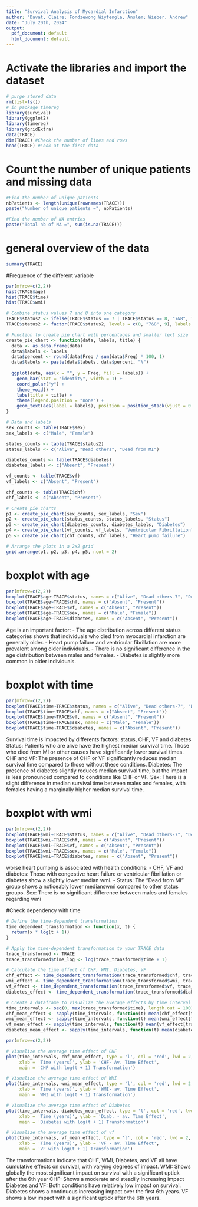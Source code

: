 ```yaml
---
title: "Survival Analysis of Mycardial Infarction"
author: "Davat, Claire; Fondzewong Wiyfengla, Anslem; Wieber, Andrew"
date: "July 20th, 2024"
output:
  pdf_document: default
  html_document: default
---
```


# Activate the libraries and import the dataset

```r
# purge stored data
rm(list=ls())
# in package timereg
library(survival)
library(ggplot2)
library(timereg)
library(gridExtra)
data(TRACE)
dim(TRACE) #Check the number of lines and rows
head(TRACE) #Look at the first data
```
# Count the number of unique patients and missing data
```r
#Find the number of unique patients
nbPatients <- length(unique(rownames(TRACE)))
paste("Number of unique patients =", nbPatients)

#Find the number of NA entries
paste("Total nb of NA =", sum(is.na(TRACE)))
```
# general overview of the data
```r
summary(TRACE)
```


#Frequence of the different variable
```r
par(mfrow=c(2,2))
hist(TRACE$age)
hist(TRACE$time)
hist(TRACE$wmi)

```
```r
# Combine status values 7 and 8 into one category
TRACE$status2 <- ifelse(TRACE$status == 7 | TRACE$status == 8, "7&8", TRACE$status)
TRACE$status2 <- factor(TRACE$status2, levels = c(0, "7&8", 9), labels = c("Alive", "Dead other causes", "Dead from MI"))

# Function to create pie chart with percentages and smaller text size
create_pie_chart <- function(data, labels, title) {
  data <- as.data.frame(data)
  data$labels <- labels
  data$percent <- round(data$Freq / sum(data$Freq) * 100, 1)
  data$labels <- paste(data$labels, data$percent, "%")
  
  ggplot(data, aes(x = "", y = Freq, fill = labels)) +
    geom_bar(stat = "identity", width = 1) +
    coord_polar("y") +
    theme_void() +
    labs(title = title) +
    theme(legend.position = "none") +
    geom_text(aes(label = labels), position = position_stack(vjust = 0.3), size = 2.5)
}

# Data and labels
sex_counts <- table(TRACE$sex)
sex_labels <- c("Male", "Female")

status_counts <- table(TRACE$status2)
status_labels <- c("Alive", "Dead others", "Dead from MI")

diabetes_counts <- table(TRACE$diabetes)
diabetes_labels <- c("Absent", "Present")

vf_counts <- table(TRACE$vf)
vf_labels <- c("Absent", "Present")

chf_counts <- table(TRACE$chf)
chf_labels <- c("Absent", "Present")

# Create pie charts
p1 <- create_pie_chart(sex_counts, sex_labels, "Sex")
p2 <- create_pie_chart(status_counts, status_labels, "Status")
p3 <- create_pie_chart(diabetes_counts, diabetes_labels, "Diabetes")
p4 <- create_pie_chart(vf_counts, vf_labels, "Ventricular Fibrillation")
p5 <- create_pie_chart(chf_counts, chf_labels, "Heart pump failure")


```
```r
# Arrange the plots in a 2x2 grid
grid.arrange(p1, p2, p3, p4, p5, ncol = 2)
```


# boxplot with age
```r
par(mfrow=c(2,2))
boxplot(TRACE$age~TRACE$status, names = c("Alive", "Dead others-7", "Dead others-8", "Dead from MI"))
boxplot(TRACE$age~TRACE$chf, names = c("Absent", "Present"))
boxplot(TRACE$age~TRACE$vf, names = c("Absent", "Present"))
boxplot(TRACE$age~TRACE$sex, names = c("Male", "Female"))
boxplot(TRACE$age~TRACE$diabetes, names = c("Absent", "Present"))
```
Age is an important factor:
- The age distribution across different status categories shows that individuals who died from myocardial infarction are generally older.
- Heart pump failure and ventricular fibrillation are more prevalent among older individuals.
- There is no significant difference in the age distribution between males and females.
- Diabetes is slightly more common in older individuals.

# boxplot with time
```r
par(mfrow=c(2,2))
boxplot(TRACE$time~TRACE$status, names = c("Alive", "Dead others-7", "Dead others-8", "Dead from MI"))
boxplot(TRACE$time~TRACE$chf, names = c("Absent", "Present"))
boxplot(TRACE$time~TRACE$vf, names = c("Absent", "Present"))
boxplot(TRACE$time~TRACE$sex, names = c("Male", "Female"))
boxplot(TRACE$time~TRACE$diabetes, names = c("Absent", "Present"))
```
Survival time is impacted by differents factors: status, CHF, VF and diabetes
Status: Patients who are alive have the highest median survival time. Those who died from MI or other causes have significantly lower survival times.
CHF and VF: The presence of CHF or VF significantly reduces median survival time compared to those without these conditions.
Diabetes: The presence of diabetes slightly reduces median survival time, but the impact is less pronounced compared to conditions like CHF or VF.
Sex: There is a slight difference in median survival time between males and females, with females having a marginally higher median survival time.


# boxplot with wmi
```r
par(mfrow=c(2,2))
boxplot(TRACE$wmi~TRACE$status, names = c("Alive", "Dead others-7", "Dead others-8", "Dead from MI"))
boxplot(TRACE$wmi~TRACE$chf, names = c("Absent", "Present"))
boxplot(TRACE$wmi~TRACE$vf, names = c("Absent", "Present"))
boxplot(TRACE$wmi~TRACE$sex, names = c("Male", "Female"))
boxplot(TRACE$wmi~TRACE$diabetes, names = c("Absent", "Present"))
```
worse heart pumping is associated with health conditions:
- CHF, VF and diabetes: Those with congestive heart failure or ventricular fibrillation or diabetes show a slightly lower median wmi.
- Status: The "Dead from MI" group shows a noticeably lower medianswmi compared to other status groups.
Sex: There is no significant difference between males and females regarding wmi


#Check dependency with time

```r
# Define the time-dependent transformation
time_dependent_transformation <- function(x, t) {
  return(x * log(t + 1))
}

# Apply the time-dependent transformation to your TRACE data
trace_transformed <- TRACE
trace_transformed$time_log <- log(trace_transformed$time + 1)

# Calculate the time effect of CHF, WMI, Diabetes, VF
chf_effect <- time_dependent_transformation(trace_transformed$chf, trace_transformed$time)
wmi_effect <- time_dependent_transformation(trace_transformed$wmi, trace_transformed$time)
vf_effect <- time_dependent_transformation(trace_transformed$vf, trace_transformed$time)
diabetes_effect <- time_dependent_transformation(trace_transformed$diabetes, trace_transformed$time)

# Create a dataframe to visualize the average effects by time interval
time_intervals <- seq(0, max(trace_transformed$time), length.out = 100)
chf_mean_effect <- sapply(time_intervals, function(t) mean(chf_effect[trace_transformed$time <= t]))
wmi_mean_effect <- sapply(time_intervals, function(t) mean(wmi_effect[trace_transformed$time <= t]))
vf_mean_effect <- sapply(time_intervals, function(t) mean(vf_effect[trace_transformed$time <= t]))
diabetes_mean_effect <- sapply(time_intervals, function(t) mean(diabetes_effect[trace_transformed$time <= t]))

```

```r
par(mfrow=c(2,2))

# Visualize the average time effect of CHF
plot(time_intervals, chf_mean_effect, type = 'l', col = 'red', lwd = 2,
     xlab = 'Time (years)', ylab = 'CHF- Av. Time Effect',
     main = 'CHF with log(t + 1) Transformation')

# Visualize the average time effect of WMI
plot(time_intervals, wmi_mean_effect, type = 'l', col = 'red', lwd = 2,
     xlab = 'Time (years)', ylab = 'WMI- av. Time Effect',
     main = 'WMI with log(t + 1) Transformation')

# Visualize the average time effect of Diabetes
plot(time_intervals, diabetes_mean_effect, type = 'l', col = 'red', lwd = 2,
     xlab = 'Time (years)', ylab = 'Diab. - av. Time Effect',
     main = 'Diabetes with log(t + 1) Transformation')

# Visualize the average time effect of vf
plot(time_intervals, vf_mean_effect, type = 'l', col = 'red', lwd = 2,
     xlab = 'Time (years)', ylab = 'VF - av. Time Effect',
     main = 'VF with log(t + 1) Transformation')

```
The transformations indicate that CHF, WMI, Diabetes, and VF all have cumulative effects on survival, with varying degrees of impact.
WMI: Shows globally the most significant impact on survival with a significant uptick after the 6th year
CHF: Shows a moderate and steadily increasing impact
Diabetes and VF: Both conditions have relatively low impact on survival. Diabetes shows a continuous increasing impact over the first 6th years. VF shows a low impact with a significant uptick after the 6th years.































